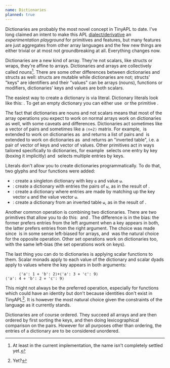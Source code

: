 ```yaml
---
name: Dictionaries
planned: true
---
```


Dictionaries are probably the most novel concept in TinyAPL to date. I've long claimed an intent to make this APL [dialect/derivative](./derivative) an *experimentation playground* for primitives and features, but many features are just aggregates from other array languages and the few new things are either trivial or at most not groundbreaking at all. Everything changes now.

Dictionaries are a new kind of array. They're not scalars, like structs or wraps, they're affine to arrays. Dictionaries and arrays are collectively called *nouns*[^1]. There are some other differences between dictionaries and structs as well: structs are mutable while dictionaries are not; structs' "keys" are identifiers and their "values" can be arrays (nouns), functions or modifiers, dictionaries' keys and values are both scalars.

The easiest way to create a dictionary is via literal. Dictionary literals look like this:&nbsp;<hl code="⟨key1: val1 ⋄ key2: val2⟩" />. To get an empty dictionary you can either use&nbsp;<hl code="⟨:⟩" />&nbsp;or the primitive&nbsp;<primitive key="empty_dictionary" />.

The fact that dictionaries are nouns and not scalars means that most of the array operations you expect to work on normal arrays work on dictionaries as well, with some caveats and differences. Dictionaries act sometimes like a vector of pairs and sometimes like a `⟨n⋄2⟩` matrix. For example,&nbsp;<primitive key="major_cells" />&nbsp;is extended to work on dictionaries as <primitive key="key_value_pairs" />&nbsp;and returns a list of pairs and&nbsp;<primitive key="transpose" />&nbsp;is extended to work on dictionaries as&nbsp;<primitive key="inverted_table" /> and returns an "inverted table", i.e. a pair of vector of keys and vector of values. Other primitives act in ways tailored specifically to dictionaries, for example&nbsp;<primitive key="index" />&nbsp;selects one entry by key (boxing it implicitly) and&nbsp;<primitive key="from" />&nbsp;selects multiple entries by keys.

Literals don't allow you to create dictionaries programmatically. To do that, two glyphs and four functions were added:

* <primitive key="key_value_pair" />: create a singleton dictionary with key `⍺` and value `⍵`.
* <primitive key="from_pairs" />: create a dictionary with entries the pairs of `⍵`, as in the result of&nbsp;<primitive key="key_value_pairs" />.
* <primitive key="from_keys_and_values" />: create a dictionary where entries are made by matching up the key vector `⍺` and the value vector `⍵`.
* <primitive key="from_inverted_table" />: create a dictionary from an inverted table `⍵`, as in the result of&nbsp;<primitive key="inverted_table" />.

Another common operation is combining two dictionaries. There are two primitives that allow you to do this:&nbsp;<primitive key="union" />&nbsp;and&nbsp;<primitive key="catenate" />. The difference is in the bias: the former prefers entries from the left argument when a key appears in both, the latter prefers entries from the right argument. The choice was made since&nbsp;<primitive key="union" />&nbsp;is in some sense left-biased for arrays, and&nbsp;<primitive key="catenate" />&nbsp;was the natural choice for the opposite operation. Other set operations work on dictionaries too, with the same left-bias (the set operations work on keys).

The last thing you can do to dictionaries is applying scalar functions to them. Scalar monads apply to each value of the dictionary and scalar dyads apply to values where the key appears in both arguments:

```
      ⟨'a': 1 ⋄ 'b': 2⟩+⟨'a': 3 ⋄ 'c': 9⟩
⟨'a': 4 ⋄ 'b': 2 ⋄ 'c': 9⟩
```

This might not always be the preferred operation, especially for functions which could have an identity but don't because identities don't exist in TinyAPL[^2]. It is however the most natural choice given the constraints of the language as it currently stands.

Dictionaries are of course ordered. They succeed all arrays and are then ordered by first sorting the keys, and then doing lexicographical comparison on the pairs. However for all purposes other than ordering, the entries of a dictionary are to be considered unordered.

[^1]: At least in the current implementation, the name isn't completely settled yet.
[^2]: Yet?
